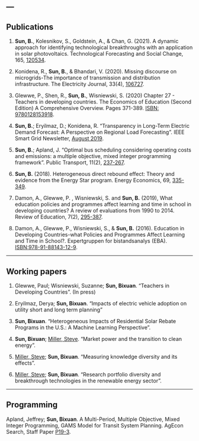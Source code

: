 
---
---

## Publications
1. **Sun, B.**, Kolesnikov, S., Goldstein, A., & Chan, G. (2021). A dynamic approach for identifying technological breakthroughs with an application in solar photovoltaics. Technological Forecasting and Social Change, 165, [120534](https://www.sciencedirect.com/science/article/abs/pii/S0040162520313603?via%3Dihub).

1. Konidena, R., **Sun, B.**, & Bhandari, V. (2020). Missing discourse on microgrids-The importance of transmission and distribution infrastructure. The Electricity Journal, 33(4), [106727](https://www.sciencedirect.com/science/article/pii/S1040619020300191).

1. Glewwe, P., Shen, R., **Sun, B.**, Wisniewski, S. (2020) Chapter 27 - Teachers in developing countries. The Economics of Education (Second Edition) A Comprehensive Overview. Pages 371-389. [ISBN: 9780128153918](https://www.sciencedirect.com/science/article/pii/B9780128153918000276).

1. **Sun, B.**; Eryilmaz, D.; Konidena, R. "Transparency in Long-Term Electric Demand Forecast: A Perspective on Regional Load Forecasting". IEEE Smart Grid Newsletter, [August 2019](https://smartgrid.ieee.org/newsletters/august-2019/transparency-in-long-term-electric-demand-forecast-a-perspective-on-regional-load-forecasting).

1. **Sun, B.**; Apland, J. "Optimal bus scheduling considering operating costs and emissions: a multiple objective, mixed integer programming framework". Public Transport, 11(2), [237-267](https://link.springer.com/article/10.1007/s12469-019-00199-9).

1. **Sun, B.** (2018). Heterogeneous direct rebound effect: Theory and evidence from the Energy Star program. Energy Economics, 69, [335-349](https://www.sciencedirect.com/science/article/pii/S0140988317304176).

1. Damon, A., Glewwe, P. , Wisniewski, S. and **Sun, B.** (2019), What education policies and programmes affect learning and time in school in developing countries? A review of evaluations from 1990 to 2014. Review of Education, 7(2), [295-387](https://onlinelibrary.wiley.com/doi/full/10.1002/rev3.3123).

1. Damon, A., Glewwe, P., Wisniewski, S., & **Sun, B.** (2016). Education in Developing Countries-what Policies and Programmes Affect Learning and Time in School?. Expertgruppen for bistandsanalys (EBA). [ISBN:978-91-88143-12-9](https://www.oecd.org/derec/sweden/Rapport-Education-developing-countries.pdf).

---

## Working papers
1. Glewwe, Paul; Wisniewski, Suzanne; **Sun, Bixuan**. "Teachers in Developing Countries". (In press)

1. Eryilmaz, Derya; **Sun, Bixuan**. "Impacts of electric vehicle adoption on utility short and long term planning"

1. **Sun, Bixuan**. "Heterogeneous Impacts of Residential Solar Rebate Programs in the U.S.: A Machine Learning Perspective". 

1. **Sun, Bixuan**; [Miller, Steve](stevejmiller.com). "Market power and the transition to clean energy".

1. [Miller, Steve](stevejmiller.com); **Sun, Bixuan**. "Measuring knowledge diversity and its effects".

1. [Miller, Steve](stevejmiller.com); **Sun, Bixuan**. "Research portfolio diversity and breakthrough technologies in the renewable energy sector".

---
## Programming
Apland, Jeffrey; **Sun, Bixuan**. A Multi-Period, Multiple Objective, Mixed Integer Programming, GAMS Model for Transit System Planning. AgEcon Search, Staff Paper [P19-3](https://ageconsearch.umn.edu/record/285068).



